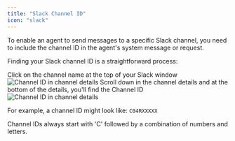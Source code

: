 ```yaml
---
title: "Slack Channel ID"
icon: "slack"
---
```


<Info>
  To enable an agent to send messages to a specific Slack channel, you need to
  include the channel ID in the agent's system message or request.
</Info>

Finding your Slack channel ID is a straightforward process:

<Steps>
  <Step title="Open channel details">
    Click on the channel name at the top of your Slack window
    <Frame>
      <img
        src="/how-to/finding-ids/slack1.png"
        alt="Channel ID in channel details"
      />
    </Frame>
  </Step>
  <Step title="Locate Channel ID">
    Scroll down in the channel details and at the bottom of the details, you'll
    find the Channel ID
    <Frame>
      <img
        src="/how-to/finding-ids/slack2.png"
        alt="Channel ID in channel details"
      />
    </Frame>
  </Step>
</Steps>

For example, a channel ID might look like: `C04RXXXXX`

<Note>
  Channel IDs always start with 'C' followed by a combination of numbers and
  letters.
</Note>
